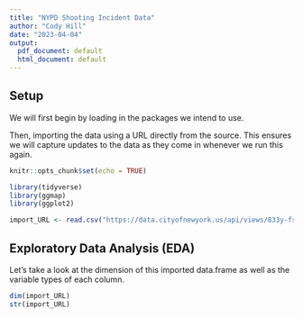 ```yaml
---
title: "NYPD Shooting Incident Data"
author: "Cody Hill"
date: "2023-04-04"
output:
  pdf_document: default
  html_document: default
---
```


## Setup 

We will first begin by loading in the packages we intend to use. 

Then, importing the data using a URL directly from the source. 
This ensures we will capture updates to the data as they come in whenever we run this again.

```r
knitr::opts_chunk$set(echo = TRUE)

library(tidyverse)
library(ggmap)
library(ggplot2)

import_URL <- read.csv("https://data.cityofnewyork.us/api/views/833y-fsy8/rows.csv?accessType=DOWNLOAD")
```

## Exploratory Data Analysis (EDA)
Let's take a look at the dimension of this imported data.frame as well as the variable types of each column.
```r
dim(import_URL)
str(import_URL)
```